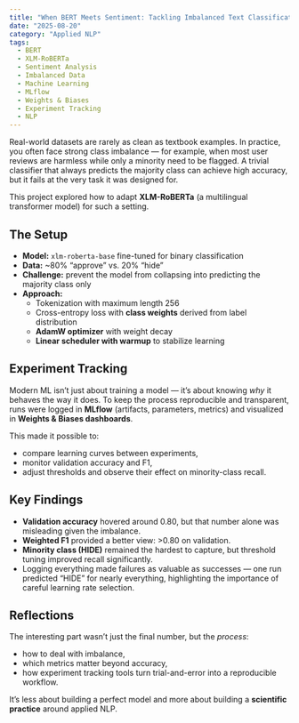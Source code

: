 ```yaml
---
title: "When BERT Meets Sentiment: Tackling Imbalanced Text Classification"
date: "2025-08-20"
category: "Applied NLP"
tags:
  - BERT
  - XLM-RoBERTa
  - Sentiment Analysis
  - Imbalanced Data
  - Machine Learning
  - MLflow
  - Weights & Biases
  - Experiment Tracking
  - NLP
---
```


Real-world datasets are rarely as clean as textbook examples. In practice, you often face strong class imbalance — for example, when most user reviews are harmless while only a minority need to be flagged. A trivial classifier that always predicts the majority class can achieve high accuracy, but it fails at the very task it was designed for.  

This project explored how to adapt **XLM-RoBERTa** (a multilingual transformer model) for such a setting.  

## The Setup  

- **Model:** `xlm-roberta-base` fine-tuned for binary classification  
- **Data:** ~80% “approve” vs. 20% “hide”  
- **Challenge:** prevent the model from collapsing into predicting the majority class only  
- **Approach:**  
  - Tokenization with maximum length 256  
  - Cross-entropy loss with **class weights** derived from label distribution  
  - **AdamW optimizer** with weight decay  
  - **Linear scheduler with warmup** to stabilize learning  

## Experiment Tracking  

Modern ML isn’t just about training a model — it’s about knowing *why* it behaves the way it does. To keep the process reproducible and transparent, runs were logged in **MLflow** (artifacts, parameters, metrics) and visualized in **Weights & Biases dashboards**.  

This made it possible to:  
- compare learning curves between experiments,  
- monitor validation accuracy and F1,  
- adjust thresholds and observe their effect on minority-class recall.  

## Key Findings  

- **Validation accuracy** hovered around 0.80, but that number alone was misleading given the imbalance.  
- **Weighted F1** provided a better view: >0.80 on validation.  
- **Minority class (HIDE)** remained the hardest to capture, but threshold tuning improved recall significantly.  
- Logging everything made failures as valuable as successes — one run predicted “HIDE” for nearly everything, highlighting the importance of careful learning rate selection.  

## Reflections  

The interesting part wasn’t just the final number, but the *process*:  
- how to deal with imbalance,  
- which metrics matter beyond accuracy,  
- how experiment tracking tools turn trial-and-error into a reproducible workflow.  

It’s less about building a perfect model and more about building a **scientific practice** around applied NLP.  